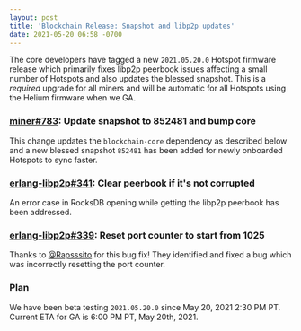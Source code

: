 ```yaml
---
layout: post
title: 'Blockchain Release: Snapshot and libp2p updates'
date: 2021-05-20 06:58 -0700
---
```


The core developers have tagged a new `2021.05.20.0` Hotspot firmware release which primarily fixes
libp2p peerbook issues affecting a small number of Hotspots and also updates the blessed snapshot.
This is a _required_ upgrade for all miners and will be automatic for all Hotspots using the Helium
firmware when we GA.

<!--truncate-->

### [miner#783](https://github.com/helium/miner/pull/781): Update snapshot to 852481 and bump core

This change updates the `blockchain-core` dependency as described below and a new blessed snapshot
`852481` has been added for newly onboarded Hotspots to sync faster.

### [erlang-libp2p#341](https://github.com/helium/erlang-libp2p/pull/341): Clear peerbook if it's not corrupted

An error case in RocksDB opening while getting the libp2p peerbook has been addressed.

### [erlang-libp2p#339](https://github.com/helium/erlang-libp2p/pull/339): Reset port counter to start from 1025

Thanks to [@Rapsssito](https://github.com/Rapsssito) for this bug fix! They identified and fixed a
bug which was incorrectly resetting the port counter.

### Plan

We have been beta testing `2021.05.20.0` since May 20, 2021 2:30 PM PT. Current ETA for GA is 6:00
PM PT, May 20th, 2021.
